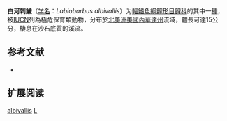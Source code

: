 {{Speciesbox
| name = 白河刺鱥
| status = CR
| status_system = IUCN3.1
| image = 
| genus = Ladigesocypris
| species = albivallis
| authority = Miller & Hubbs, 1960
| synonyms = 
}}

'''白河刺鱥'''（[[学名|学名]]：''Labiobarbus albivallis''）为[[輻鰭魚綱|輻鰭魚綱]][[鯉形目|鯉形目]][[鲤科|鲤科]]的其中一[[種|種]]，被[[IUCN|IUCN]]列為極危保育類動物，分布於[[北美洲|北美洲]][[美國|美國]][[內華達州|內華達州]]{{link-en|白河 (內華達州)|White River (Nevada)|白河}}流域，體長可達15公分，棲息在沙石底質的溪流。

==参考文献==
*{{FishBase_species|genus=Ladigesocypris|species=albivallis|year=2012|month=1}}

== 扩展阅读 ==
{{refbegin}}
{{wikispecies-inline|Ladigesocypris albivallis|}}
{{refend}}
{{Taxonbar|from=Q592484}}

[[Category:刺鱥屬|albivallis]]
[[Category:1960年描述的魚類|L]]


{{鯉形目小作品}}